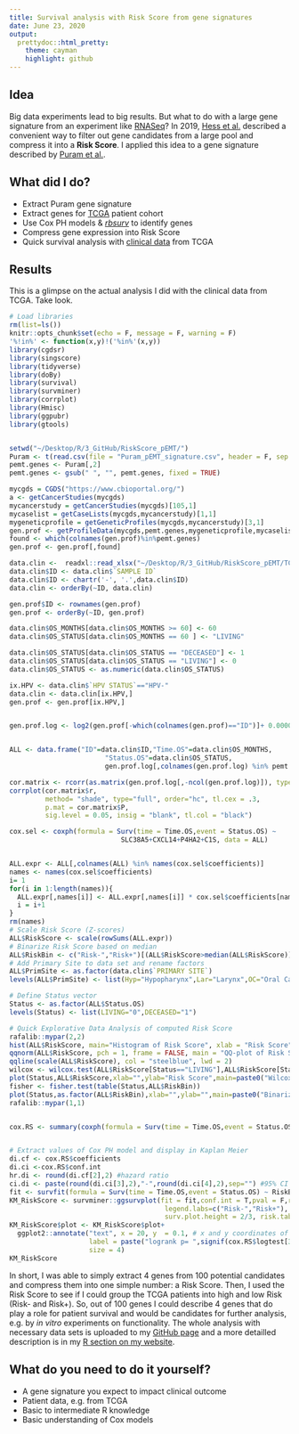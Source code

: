 ```yaml
---
title: Survival analysis with Risk Score from gene signatures
date: June 23, 2020
output: 
  prettydoc::html_pretty:
    theme: cayman
    highlight: github
---
```


## Idea

Big data experiments lead to big results. But what to do with a large gene signature from an experiment like [RNASeq](https://de.wikipedia.org/wiki/RNA-Seq)? In 2019, [Hess et al.](https://clincancerres.aacrjournals.org/content/25/5/1505.long) described a convenient way to filter out gene candidates from a large pool and compress it into a **Risk Score**. I applied this idea to a gene signature described by [Puram et al.](https://www.cell.com/cell/fulltext/S0092-8674(17)31270-9?_returnURL=https%3A%2F%2Flinkinghub.elsevier.com%2Fretrieve%2Fpii%2FS0092867417312709%3Fshowall%3Dtrue). 

## What did I do?

- Extract Puram gene signature
- Extract genes for [TCGA](https://www.cancer.gov/about-nci/organization/ccg/research/structural-genomics/tcga) patient cohort
- Use Cox PH models & [*rbsurv*](https://www.bioconductor.org/packages/release/bioc/vignettes/rbsurv/inst/doc/rbsurv.pdf) to identify genes
- Compress gene expression into Risk Score
- Quick survival analysis with [clinical data](https://www.cbioportal.org/study/summary?id=hnsc_tcga_pub) from TCGA


## Results

This is a glimpse on the actual analysis I did with the clinical data from TCGA. Take look.

```r
# Load libraries
rm(list=ls())
knitr::opts_chunk$set(echo = F, message = F, warning = F)
'%!in%' <- function(x,y)!('%in%'(x,y))
library(cgdsr)
library(singscore)
library(tidyverse)
library(doBy)
library(survival)
library(survminer)
library(corrplot)
library(Hmisc)
library(ggpubr)
library(gtools)


setwd("~/Desktop/R/3_GitHub/RiskScore_pEMT/")
Puram <- t(read.csv(file = "Puram_pEMT_signature.csv", header = F, sep = ";", stringsAsFactors = F))
pemt.genes <- Puram[,2]
pemt.genes <- gsub(" ", "", pemt.genes, fixed = TRUE)

mycgds = CGDS("https://www.cbioportal.org/")
a <- getCancerStudies(mycgds)
mycancerstudy = getCancerStudies(mycgds)[105,1]
mycaselist = getCaseLists(mycgds,mycancerstudy)[1,1]
mygeneticprofile = getGeneticProfiles(mycgds,mycancerstudy)[3,1]
gen.prof <- getProfileData(mycgds,pemt.genes,mygeneticprofile,mycaselist)
found <- which(colnames(gen.prof)%in%pemt.genes)
gen.prof <- gen.prof[,found]

data.clin <-  readxl::read_xlsx("~/Desktop/R/3_GitHub/RiskScore_pEMT/TCGA_clinical.xlsx")
data.clin$ID <- data.clin$`SAMPLE ID`
data.clin$ID <- chartr('-', '.',data.clin$ID)
data.clin <- orderBy(~ID, data.clin)

gen.prof$ID <- rownames(gen.prof)
gen.prof <- orderBy(~ID, gen.prof)

data.clin$OS_MONTHS[data.clin$OS_MONTHS >= 60] <- 60
data.clin$OS_STATUS[data.clin$OS_MONTHS == 60 ] <- "LIVING"

data.clin$OS_STATUS[data.clin$OS_STATUS == "DECEASED"] <- 1
data.clin$OS_STATUS[data.clin$OS_STATUS == "LIVING"] <- 0
data.clin$OS_STATUS <- as.numeric(data.clin$OS_STATUS)

ix.HPV <- data.clin$`HPV STATUS`=="HPV-"
data.clin <- data.clin[ix.HPV,]
gen.prof <- gen.prof[ix.HPV,]


gen.prof.log <- log2(gen.prof[-which(colnames(gen.prof)=="ID")]+ 0.00001)


ALL <- data.frame("ID"=data.clin$ID,"Time.OS"=data.clin$OS_MONTHS,
                        "Status.OS"=data.clin$OS_STATUS,
                        gen.prof.log[,colnames(gen.prof.log) %in% pemt.genes])

cor.matrix <- rcorr(as.matrix(gen.prof.log[,-ncol(gen.prof.log)]), type = "spearman")
corrplot(cor.matrix$r, 
         method= "shade", type="full", order="hc", tl.cex = .3,
         p.mat = cor.matrix$P, 
         sig.level = 0.05, insig = "blank", tl.col = "black")

cox.sel <- coxph(formula = Surv(time = Time.OS,event = Status.OS) ~ 
                            SLC38A5+CXCL14+P4HA2+C1S, data = ALL)


ALL.expr <- ALL[,colnames(ALL) %in% names(cox.sel$coefficients)]
names <- names(cox.sel$coefficients)
i= 1
for(i in 1:length(names)){
  ALL.expr[,names[i]] <- ALL.expr[,names[i]] * cox.sel$coefficients[names[i]]
  i = i+1
}
rm(names)
# Scale Risk Score (Z-scores)
ALL$RiskScore <- scale(rowSums(ALL.expr))
# Binarize Risk Score based on median
ALL$RiskBin <- c("Risk-","Risk+")[(ALL$RiskScore>median(ALL$RiskScore))+1]
# Add Primary Site to data set and rename factors
ALL$PrimSite <- as.factor(data.clin$`PRIMARY SITE`)
levels(ALL$PrimSite) <- list(Hyp="Hypopharynx",Lar="Larynx",OC="Oral Cavity",Oro="Oropharynx")

# Define Status vector 
Status <- as.factor(ALL$Status.OS)
levels(Status) <- list(LIVING="0",DECEASED="1")

# Quick Explorative Data Analysis of computed Risk Score
rafalib::mypar(2,2)
hist(ALL$RiskScore, main="Histogram of Risk Score", xlab = "Risk Score")
qqnorm(ALL$RiskScore, pch = 1, frame = FALSE, main = "QQ-plot of Risk Score")
qqline(scale(ALL$RiskScore), col = "steelblue", lwd = 2)
wilcox <- wilcox.test(ALL$RiskScore[Status=="LIVING"],ALL$RiskScore[Status=="DECEASED"])
plot(Status,ALL$RiskScore,xlab="",ylab="Risk Score",main=paste0("Wilcox test, p= ",signif(wilcox$p.value,3)))
fisher <- fisher.test(table(Status,ALL$RiskBin))
plot(Status,as.factor(ALL$RiskBin),xlab="",ylab="",main=paste0("Binarized: Fisher's exact p= ",signif(fisher$p.value,3)))
rafalib::mypar(1,1)


cox.RS <- summary(coxph(formula = Surv(time = Time.OS,event = Status.OS) ~ RiskBin,data = ALL))


# Extract values of Cox PH model and display in Kaplan Meier
di.cf <- cox.RS$coefficients
di.ci <-cox.RS$conf.int
hr.di <- round(di.cf[2],2) #hazard ratio
ci.di <- paste(round(di.ci[3],2),"-",round(di.ci[4],2),sep="") #95% CI
fit <- survfit(formula = Surv(time = Time.OS,event = Status.OS) ~ RiskBin,data = ALL)
KM_RiskScore <- survminer::ggsurvplot(fit = fit,conf.int = T,pval = F,risk.table = T, 
                                       legend.labs=c("Risk-","Risk+"), palette = c("chartreuse3","brown3"),
                                       surv.plot.height = 2/3, risk.table.height = 1/3)
KM_RiskScore$plot <- KM_RiskScore$plot+ 
  ggplot2::annotate("text", x = 20, y  = 0.1, # x and y coordinates of the text
                    label = paste("logrank p= ",signif(cox.RS$logtest[3],3),"/ HR:",hr.di,"(95% CI:",ci.di,")", sep = " "), 
                    size = 4)
KM_RiskScore

```

In short, I was able to simply extract 4 genes from 100 potential candidates and compress them into one simple number: a Risk Score. Then, I used the Risk Score to see if I could group the TCGA patients into high and low Risk (Risk- and Risk+). So, out of 100 genes I could describe 4 genes that do play a role for patient survival and would be candidates for further analysis, e.g. by *in vitro* experiments on functionality. 
The whole analysis with necessary data sets is uploaded to my [GitHub page](https://github.com/HenrikSchinke/RiskScore_pEMT) and a more detailled description is in my [R section on my website](https://henrikschinke.github.io/RiskScore_pEMT.html).

## What do you need to do it yourself?

- A gene signature you expect to impact clinical outcome
- Patient data, e.g. from TCGA
- Basic to intermediate R knowledge
- Basic understanding of Cox models